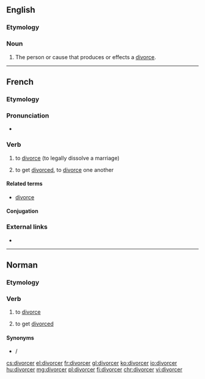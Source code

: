 ==English==

===Etymology===
{{suffix|divorce|er|lang=en}}

===Noun===
{{en-noun}}

# The person or cause that produces or effects a [[divorce]].
#: {{rfquotek|Drummond}}

{{Webster 1913}}

----

==French==

===Etymology===
{{suffix|divorce|er|lang=fr}}

===Pronunciation===
* {{IPA|/di.vɔʁ.se/|lang=fr}}

===Verb===
{{fr-verb}}

# {{context|transitive|lang=fr}} to [[divorce]] (to legally dissolve a marriage)
# {{context|reflexive|se divorcer|lang=fr}} to get [[divorce]]d, to [[divorce]] one another

====Related terms====
* [[divorce#French|divorce]]

====Conjugation====
{{fr-conj-cer|divor|avoir}}

===External links===
* {{R:TLFi}}

----

==Norman==
{{rfc-auto}}

===Etymology===
{{rfe|lang=nrf}}

===Verb===
{{nrf-verb}}

# to [[divorce]]
# {{context|reflexive|s'divorcer|lang=nrf}} to get [[divorced]]

====Synonyms====
* {{l|nrf|dêmathier}}/{{l|nrf|s'dêmathier}}

[[cs:divorcer]]
[[el:divorcer]]
[[fr:divorcer]]
[[gl:divorcer]]
[[ko:divorcer]]
[[io:divorcer]]
[[hu:divorcer]]
[[mg:divorcer]]
[[pl:divorcer]]
[[fi:divorcer]]
[[chr:divorcer]]
[[vi:divorcer]]